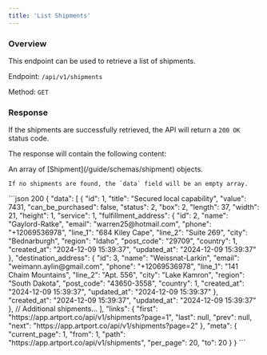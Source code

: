 ```yaml
---
title: 'List Shipments'
---
```



### Overview

This endpoint can be used to retrieve a list of shipments.

Endpoint: `/api/v1/shipments`

Method: `GET`

<PaginationNotice />

### Response

If the shipments are successfully retrieved, the API will return a `200 OK` status code.

The response will contain the following content:

<ResponseField name="data" type="array" required>
    An array of [Shipment](/guide/schemas/shipment) objects.

    If no shipments are found, the `data` field will be an empty array.
</ResponseField>

<PaginationResponseFields/>

<ResponseExample>
    ```json 200
    {
        "data": [
            {
                "id": 1,
                "title": "Secured local capability",
                "value": 7431,
                "can_be_purchased": false,
                "status": 2,
                "box": 2,
                "length": 37,
                "width": 21,
                "height": 1,
                "service": 1,
                "fulfillment_address": {
                    "id": 2,
                    "name": "Gaylord-Ratke",
                    "email": "warren25@hotmail.com",
                    "phone": "+12069536978",
                    "line_1": "684 Kiley Cape",
                    "line_2": "Suite 269",
                    "city": "Bednarburgh",
                    "region": "Idaho",
                    "post_code": "29709",
                    "country": 1,
                    "created_at": "2024-12-09 15:39:37",
                    "updated_at": "2024-12-09 15:39:37"
                },
                "destination_address": {
                    "id": 3,
                    "name": "Weissnat-Larkin",
                    "email": "weimann.aylin@gmail.com",
                    "phone": "+12069536978",
                    "line_1": "141 Chaim Mountains",
                    "line_2": "Apt. 556",
                    "city": "Lake Kamron",
                    "region": "South Dakota",
                    "post_code": "43650-3558",
                    "country": 1,
                    "created_at": "2024-12-09 15:39:37",
                    "updated_at": "2024-12-09 15:39:37"
                },
                "created_at": "2024-12-09 15:39:37",
                "updated_at": "2024-12-09 15:39:37"
            },
            // Additional shipments...
        ],
        "links": {
            "first": "https://app.artport.co/api/v1/shipments?page=1",
            "last": null,
            "prev": null,
            "next": "https://app.artport.co/api/v1/shipments?page=2"
        },
        "meta": {
            "current_page": 1,
            "from": 1,
            "path": "https://app.artport.co/api/v1/shipments",
            "per_page": 20,
            "to": 20
        }
    }
    ```
</ResponseExample>
